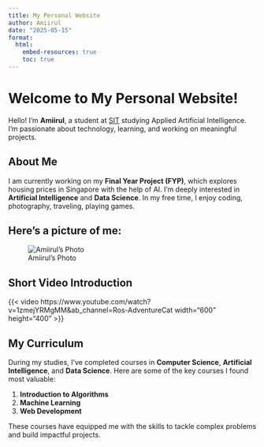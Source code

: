 ```yaml
---
title: My Personal Website
author: Amiirul
date: "2025-05-15"
format: 
  html:
    embed-resources: true
    toc: true
---
```


# Welcome to My Personal Website!

Hello! I'm **Amiirul**, a student at [SIT](https://www.singaporetech.edu.sg/) studying Applied Artificial Intelligence. I'm passionate about technology, learning, and working on meaningful projects.

## About Me

I am currently working on my **Final Year Project (FYP)**, which explores housing prices in Singapore with the help of AI. I'm deeply interested in **Artificial Intelligence** and **Data Science**. In my free time, I enjoy coding, photography, traveling, playing games.

## Here's a picture of me:

![Amiirul's Photo](images/cat.jpg)

## Short Video Introduction

{{< video https://www.youtube.com/watch?v=1zmejYRMgMM&ab_channel=Ros-AdventureCat width="600" height="400" >}}


## My Curriculum

During my studies, I've completed courses in **Computer Science**, **Artificial Intelligence**, and **Data Science**. Here are some of the key courses I found most valuable:

1. **Introduction to Algorithms**
2. **Machine Learning**
3. **Web Development**

These courses have equipped me with the skills to tackle complex problems and build impactful projects.
